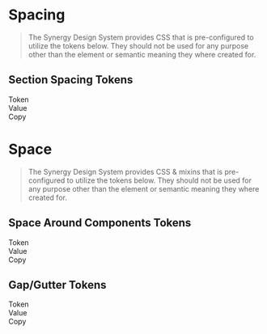 
<Meta title="Synergy Design System/Developer Docs/Tokens/Space"/>

# Spacing

> The Synergy Design System provides CSS that is pre-configured to utilize the tokens below. They should not be used for any purpose other than the element or semantic meaning they where created for.

## Section Spacing Tokens

<div className="table token margin-top">
  <div>
    <div>Token</div>
    <div>Value</div>
    <div>Copy</div>
  </div>
  <TokenList tokens={theme.semantic.spacing.section} prefix="--sds-semantic-spacing-section"></TokenList>
</div>

# Space

> The Synergy Design System provides CSS & mixins that is pre-configured to utilize the tokens below. They should not be used for any purpose other than the element or semantic meaning they where created for.

## Space Around Components Tokens

<div className="table token margin-top">
  <div>
    <div>Token</div>
    <div>Value</div>
    <div>Copy</div>
  </div>
  <TokenList tokens={theme.semantic.spacing.around.component} prefix="--sds-semantic-spacing-around-component"></TokenList>
</div>

## Gap/Gutter Tokens

<div className="table token margin-top">
  <div>
    <div>Token</div>
    <div>Value</div>
    <div>Copy</div>
  </div>
  <TokenList tokens={theme.semantic.spacing.gap.component} prefix="--sds-semantic-spacing-gap-component"></TokenList>
</div>